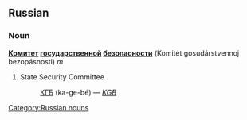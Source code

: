 ==Russian==
[[Category:Russian nouns]]
===Noun===
'''[[Комитет]] [[государственный|государственной]] [[безопасность|безопасности]]''' (Komitét gosudárstvennoj bezopásnosti) ''m''

# State Security Committee
#:[[КГБ]] (ka-ge-bé) — ''[[KGB]]''